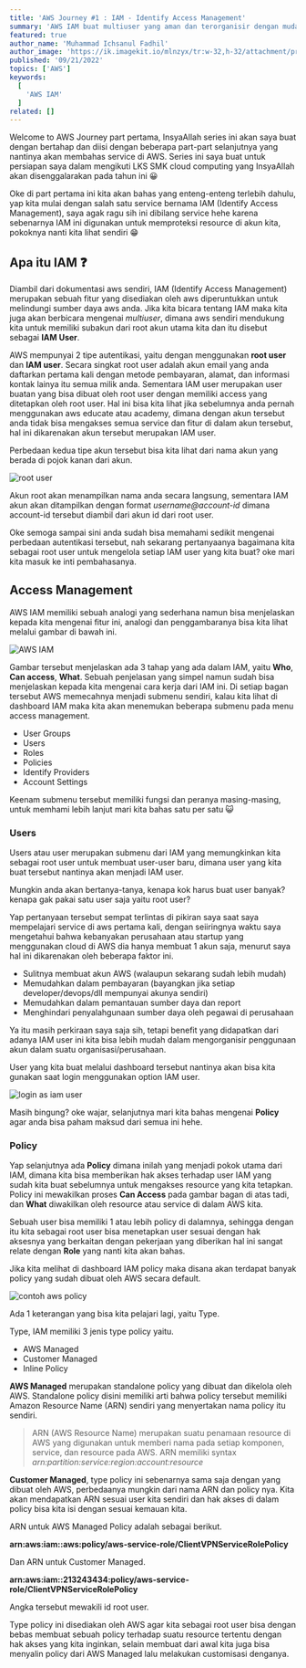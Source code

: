```yaml
---
title: 'AWS Journey #1 : IAM - Identify Access Management'
summary: 'AWS IAM buat multiuser yang aman dan terorganisir dengan mudah, mari kita pelajari.'
featured: true
author_name: 'Muhammad Ichsanul Fadhil'
author_image: 'https://ik.imagekit.io/mlnzyx/tr:w-32,h-32/attachment/profile.webp'
published: '09/21/2022'
topics: ['AWS']
keywords:
  [
    'AWS IAM'
  ]
related: []
---
```


Welcome to AWS Journey part pertama, InsyaAllah series ini akan saya buat dengan bertahap dan diisi dengan beberapa part-part selanjutnya yang nantinya akan membahas service di AWS. Series ini saya buat untuk persiapan saya dalam mengikuti LKS SMK cloud computing yang InsyaAllah akan disenggalarakan pada tahun ini 😀

Oke di part pertama ini kita akan bahas yang enteng-enteng terlebih dahulu, yap kita mulai dengan salah satu service bernama IAM (Identify Access Management), saya agak ragu sih ini dibilang service hehe karena sebenarnya IAM ini digunakan untuk memproteksi resource di akun kita, pokoknya nanti kita lihat sendiri 😁

## Apa itu IAM ❓

Diambil dari dokumentasi aws sendiri, IAM (Identify Access Management) merupakan sebuah fitur yang disediakan oleh aws diperuntukkan untuk melindungi sumber daya aws anda. Jika kita bicara tentang IAM maka kita juga akan berbicara mengenai *multiuser*, dimana aws sendiri mendukung kita untuk memiliki subakun dari root akun utama kita dan itu disebut sebagai **IAM User**. 

AWS mempunyai 2 tipe autentikasi, yaitu dengan menggunakan **root user** dan **IAM user**. Secara singkat root user adalah akun email yang anda daftarkan pertama kali dengan metode pembayaran, alamat, dan informasi kontak lainya itu semua milik anda. Sementara IAM user merupakan user buatan yang bisa dibuat oleh root user dengan memiliki access yang ditetapkan oleh root user. Hal ini bisa kita lihat jika sebelumnya anda pernah menggunakan aws educate atau academy, dimana dengan akun tersebut anda tidak bisa mengakses semua service dan fitur di dalam akun tersebut, hal ini dikarenakan akun tersebut merupakan IAM user.

Perbedaan kedua tipe akun tersebut bisa kita lihat dari nama akun yang berada di pojok kanan dari akun.

![root user](https://ik.imagekit.io/uvma3bkbp/Screenshot_from_2022-09-21_20-09-32_8Cs15neQ2.png?ik-sdk-version=javascript-1.4.3&updatedAt=1663765864616 'root user')

Akun root akan menampilkan nama anda secara langsung, sementara IAM akun akan ditampilkan dengan format *username@account-id* dimana account-id tersebut diambil dari akun id dari root user.

Oke semoga sampai sini anda sudah bisa memahami sedikit mengenai perbedaan autentikasi tersebut, nah sekarang pertanyaanya bagaimana kita sebagai root user untuk mengelola setiap IAM user yang kita buat? oke mari kita masuk ke inti pembahasanya.

## Access Management

AWS IAM memiliki sebuah analogi yang sederhana namun bisa menjelaskan kepada kita mengenai fitur ini, analogi dan penggambaranya bisa kita lihat melalui gambar di bawah ini.

![AWS IAM](https://ik.imagekit.io/uvma3bkbp/iam-how-it-works-diagram.04a2c4e4a1e8848155840676fa97ff2146d19012_QmfHLtOUn.png?ik-sdk-version=javascript-1.4.3&updatedAt=1663849521797 'AWS IAM')

Gambar tersebut menjelaskan ada 3 tahap yang ada dalam IAM, yaitu **Who**, **Can access**, **What**. Sebuah penjelasan yang simpel namun sudah bisa menjelaskan kepada kita mengenai cara kerja dari IAM ini. Di setiap bagan tersebut AWS memecahnya menjadi submenu sendiri, kalau kita lihat di dashboard IAM maka kita akan menemukan beberapa submenu pada menu access management.

* User Groups
* Users
* Roles 
* Policies
* Identify Providers
* Account Settings

Keenam submenu tersebut memiliki fungsi dan peranya masing-masing, untuk memhami lebih lanjut mari kita bahas satu per satu 😺

### Users

Users atau user merupakan submenu dari IAM yang memungkinkan kita sebagai root user untuk membuat user-user baru, dimana user yang kita buat tersebut nantinya akan menjadi IAM user.

Mungkin anda akan bertanya-tanya, kenapa kok harus buat user banyak? kenapa gak pakai satu user saja yaitu root user?

Yap pertanyaan tersebut sempat terlintas di pikiran saya saat saya mempelajari service di aws pertama kali, dengan seiiringnya waktu saya mengetahui bahwa kebanyakan perusahaan atau startup yang menggunakan cloud di AWS dia hanya membuat 1 akun saja, menurut saya hal ini dikarenakan oleh beberapa faktor ini.

* Sulitnya membuat akun AWS (walaupun sekarang sudah lebih mudah)
* Memudahkan dalam pembayaran (bayangkan jika setiap developer/devops/dll mempunyai akunya sendiri)
* Memudahkan dalam pemantauan sumber daya dan report
* Menghindari penyalahgunaan sumber daya oleh pegawai di perusahaan

Ya itu masih perkiraan saya saja sih, tetapi benefit yang didapatkan dari adanya IAM user ini kita bisa lebih mudah dalam mengorganisir penggunaan akun dalam suatu organisasi/perusahaan. 

User yang kita buat melalui dashboard tersebut nantinya akan bisa kita gunakan saat login menggunakan option IAM user.

![login as iam user](https://ik.imagekit.io/uvma3bkbp/Screenshot_from_2022-09-22_19-41-21_9rmDBwofJ.png?ik-sdk-version=javascript-1.4.3&updatedAt=1663850514586 'login as iam user')

Masih bingung? oke wajar, selanjutnya mari kita bahas mengenai **Policy** agar anda bisa paham maksud dari semua ini hehe.

### Policy

Yap selanjutnya ada **Policy** dimana inilah yang menjadi pokok utama dari IAM, dimana kita bisa memberikan hak akses terhadap user IAM yang sudah kita buat sebelumnya untuk mengakses resource yang kita tetapkan. Policy ini mewakilkan proses **Can Access** pada gambar bagan di atas tadi, dan **What** diwakilkan oleh resource atau service di dalam AWS kita.

Sebuah user bisa memiliki 1 atau lebih policy di dalamnya, sehingga dengan itu kita sebagai root user bisa menetapkan user sesuai dengan hak aksesnya yang berkaitan dengan pekerjaan yang diberikan hal ini sangat relate dengan **Role** yang nanti kita akan bahas.

Jika kita melihat di dashboard IAM policy maka disana akan terdapat banyak policy yang sudah dibuat oleh AWS secara default.

![contoh aws policy](https://ik.imagekit.io/uvma3bkbp/Screenshot_from_2022-09-24_07-32-30_mwaBse2ml.png?ik-sdk-version=javascript-1.4.3&updatedAt=1663979926552 'contoh aws policy')

Ada 1 keterangan yang bisa kita pelajari lagi, yaitu Type.

Type, IAM memiliki 3 jenis type policy yaitu.

* AWS Managed
* Customer Managed
* Inline Policy

**AWS Managed** merupakan standalone policy yang dibuat dan dikelola oleh AWS. Standalone policy disini memiliki arti bahwa policy tersebut memiliki Amazon Resource Name (ARN) sendiri yang menyertakan nama policy itu sendiri.

> ARN (AWS Resource Name) merupakan suatu penamaan resource di AWS yang digunakan untuk memberi nama pada setiap komponen, service, dan resource pada AWS. ARN memiliki syntax *arn:partition:service:region:account:resource*

**Customer Managed**, type policy ini sebenarnya sama saja dengan yang dibuat oleh AWS, perbedaanya mungkin dari nama ARN dan policy nya. Kita akan mendapatkan ARN sesuai user kita sendiri dan hak akses di dalam policy bisa kita isi dengan sesuai kemauan kita.

ARN untuk AWS Managed Policy adalah sebagai berikut.

**arn:aws:iam::aws:policy/aws-service-role/ClientVPNServiceRolePolicy**

Dan ARN untuk Customer Managed.

**arn:aws:iam::213243434:policy/aws-service-role/ClientVPNServiceRolePolicy**

Angka tersebut mewakili id root user.

Type policy ini disediakan oleh AWS agar kita sebagai root user bisa dengan bebas membuat sebuah policy terhadap suatu resource tertentu dengan hak akses yang kita inginkan, selain membuat dari awal kita juga bisa menyalin policy dari AWS Managed lalu melakukan customisasi denganya.